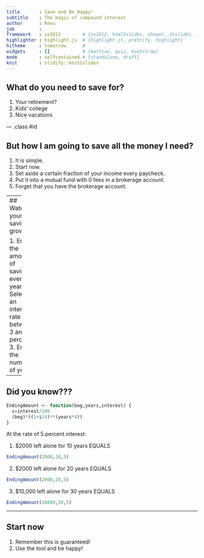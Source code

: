 ---
title       : Save and Be Happy!
subtitle    : The magic of compound interest
author      : Renu
job         : 
framework   : io2012        # {io2012, html5slides, shower, dzslides, ...}
highlighter : highlight.js  # {highlight.js, prettify, highlight}
hitheme     : tomorrow      # 
widgets     : []            # {mathjax, quiz, bootstrap}
mode        : selfcontained # {standalone, draft}
knit        : slidify::knit2slides
---

## What do you need to save for?

1. Your retirement?
2. Kids' college
3. Nice vacations

--- .class #id 

## But how I am going to save all the money I need?
1.  It is simple.
2.  Start now.
3.  Set aside a certain fraction of your income every paycheck.
4.  Put it into a mutual fund with 0 fees in a brokerage account.  
5.  Forget that you have the brokerage account.

-----
## Watch your savings grow

1.  Enter the amount of savings every year.
2.  Select an interest rate between 3 and 9 percent.  
3.  Enter the number of years

---

## Did you know???

```{r,echo=FALSE}
EndingAmount <- function(beg,years,interest) {
  i=interest/100
  (beg)*((1+i/4)**(years*4))
}
```

At the rate of 5 percent interest:


1.  $2000 left alone for 10 years EQUALS
```{r,echo=FALSE}
EndingAmount(2000,10,5)
```

2.  $2000 left alone for 20 years EQUALS 
```{r,echo=FALSE}
EndingAmount(2000,20,5)
```

3.  $10,000 left alone for 30 years EQUALS 
```{r,echo=FALSE}
EndingAmount(10000,30,5)
```

---
## Start now

1.  Remember this is guaranteed!
2.  Use the tool and be happy!
